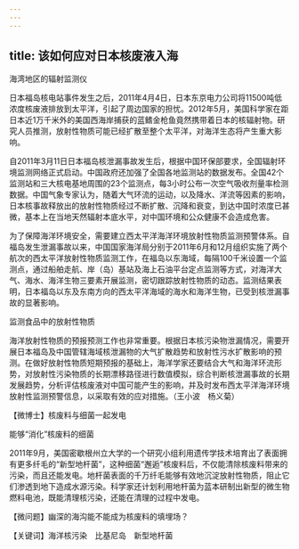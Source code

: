```yaml
---
---
---
```

title: 该如何应对日本核废液入海
---




海湾地区的辐射监测仪



日本福岛核电站事件发生之后，2011年4月4日，日本东京电力公司将11500吨低浓度核废液排放到太平洋，引起了周边国家的担忧。2012年5月，美国科学家在距日本近1万千米外的美国西海岸捕获的蓝鳍金枪鱼竟然携带着日本的核辐射物。研究人员推测，放射性物质可能已经扩散至整个太平洋，对海洋生态将产生重大影响。

自2011年3月11日日本福岛核泄漏事故发生后，根据中国环保部要求，全国辐射环境监测网络正式启动。中国政府还加强了全国各地监测站的数据发布。全国42个监测站和三大核电基地周围的23个监测点，每3小时公布一次空气吸收剂量率检测数据。中国气象专家认为，随着大气环流的运动，以及降水、洋流等因素的影响，日本核事故释放出的放射性物质经过不断扩散、沉降和衰变，到达中国时浓度已甚微，基本上在当地天然辐射本底水平，对中国环境和公众健康不会造成危害。

为了保障海洋环境安全，需要建立西太平洋海洋环境放射性物质监测预警体系。自福岛发生泄漏事故以来，中国国家海洋局分别于2011年6月和12月组织实施了两个航次的西太平洋放射性物质监测工作，在福岛以东海域，每隔100千米设置一个监测点，通过船舶走航、岸（岛）基站及海上石油平台定点监测等方式，对海洋大气、海水、海洋生物三要素开展监测，密切跟踪放射性物质的动态。监测结果表明，日本福岛以东及东南方向的西太平洋海域的海水和海洋生物，已受到核泄漏事故的显著影响。

监测食品中的放射性物质



海洋放射性物质的预报预测工作也非常重要。根据日本核污染物泄漏情况，需要开展日本福岛及中国管辖海域核泄漏物的大气扩散趋势和放射性污水扩散影响的预测。在做好放射性物质短期预报的基础上，海洋学家还要结合大气和海洋环流形势，对放射性污染物质的长期漂移路径进行数值模拟，综合判断核泄漏事故的长期发展趋势，分析评估核废液对中国可能产生的影响，并及时发布西太平洋海洋环境放射性监测预警信息，以采取有效的应对措施。（王小波　杨义菊）





【微博士】核废料与细菌一起发电

能够“消化”核废料的细菌



2011年9月，美国密歇根州立大学的一个研究小组利用遗传学技术培育出了表面拥有更多纤毛的“新型地杆菌”，这种细菌“邂逅”核废料后，不仅能清除核废料带来的污染，而且还能发电。地杆菌表面的千万纤毛能够有效地沉淀放射性物质，阻止它们渗透到地下造成水源污染。科学家还计划利用地杆菌为蓝本研制出新型的微生物燃料电池，既能清理核污染，还能在清理的过程中发电。

【微问题】幽深的海沟能不能成为核废料的填埋场？

【关键词】海洋核污染　比基尼岛　新型地杆菌